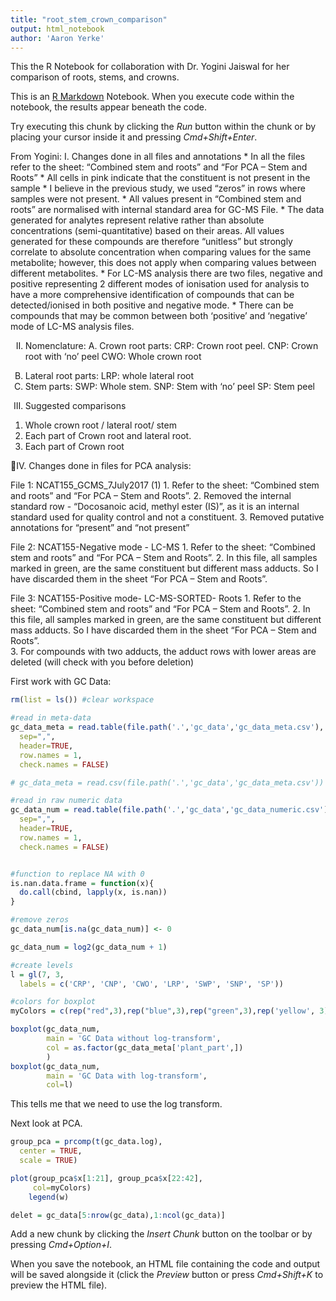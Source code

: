 ```yaml
---
title: "root_stem_crown_comparison"
output: html_notebook
author: 'Aaron Yerke'
---
```


This the R Notebook for collaboration with Dr. Yogini Jaiswal for her comparison of roots, stems, and crowns.

This is an [R Markdown](http://rmarkdown.rstudio.com) Notebook. When you execute code within the notebook, the results appear beneath the code. 

Try executing this chunk by clicking the *Run* button within the chunk or by placing your cursor inside it and pressing *Cmd+Shift+Enter*. 

From Yogini:
I. Changes done in all files and annotations
* In all the files refer to the sheet: “Combined stem and roots” and “For PCA – Stem and Roots”
* All cells in pink indicate that the constituent is not present in the sample
* I believe in the previous study, we used “zeros” in rows where samples were not present.
* All values present in “Combined stem and roots” are normalised with internal standard area for GC-MS File.
* The data generated for analytes represent relative rather than absolute concentrations (semi-quantitative) based on their areas. All values generated for these compounds are therefore “unitless” but strongly correlate to absolute concentration when comparing values for the same metabolite; however, this does not apply when comparing values between different metabolites.
* For LC-MS analysis there are two files, negative and positive representing 2 different modes of ionisation used for analysis to have a more comprehensive identification of compounds that can be detected/ionised in both positive and negative mode. 
* There can be compounds that may be common between both ‘positive’ and ‘negative’ mode of LC-MS analysis files. 

II. Nomenclature:
A. Crown root parts: 
CRP: Crown root peel. 
CNP: Crown root with ‘no’ peel
CWO: Whole crown root
B.  Lateral root parts: 
LRP: whole lateral root
C.  Stem parts: 
SWP: Whole stem. 
SNP: Stem with ‘no’ peel
SP: Stem peel

III.  Suggested comparisons 
1. Whole crown root / lateral root/ stem
2. Each part of Crown root and lateral root. 
3. Each part of Crown root

IV. Changes done in files for PCA analysis:

File 1: NCAT155_GCMS_7July2017 (1)
1. Refer to the sheet: “Combined stem and roots” and “For PCA – Stem and Roots”. 
2. Removed the internal standard row - “Docosanoic acid, methyl ester (IS)”, as it is an internal standard used for quality control and not a constituent. 
3. Removed putative annotations for “present” and “not present”

File 2: NCAT155-Negative mode - LC-MS
1. Refer to the sheet: “Combined stem and roots” and “For PCA – Stem and Roots”. 
2. In this file, all samples marked in green, are the same constituent but different mass adducts. 
    So I have discarded them in the sheet “For PCA – Stem and Roots”.  

File 3: NCAT155-Positive mode- LC-MS-SORTED- Roots
1. Refer to the sheet: “Combined stem and roots” and “For PCA – Stem and Roots”. 
2. In this file, all samples marked in green, are the same constituent but different mass adducts. 
    So I have discarded them in the sheet “For PCA – Stem and Roots”.  
3. For compounds with two adducts, the adduct rows with lower areas are deleted (will check with you before deletion)


First work with GC Data:
```r
rm(list = ls()) #clear workspace

#read in meta-data
gc_data_meta = read.table(file.path('.','gc_data','gc_data_meta.csv'), 
  sep=",", 
  header=TRUE, 
  row.names = 1, 
  check.names = FALSE)

# gc_data_meta = read.csv(file.path('.','gc_data','gc_data_meta.csv'))

#read in raw numeric data
gc_data_num = read.table(file.path('.','gc_data','gc_data_numeric.csv'), 
  sep=",", 
  header=TRUE, 
  row.names = 1, 
  check.names = FALSE)


#function to replace NA with 0
is.nan.data.frame = function(x){
  do.call(cbind, lapply(x, is.nan))
}

#remove zeros
gc_data_num[is.na(gc_data_num)] <- 0

gc_data_num = log2(gc_data_num + 1)

#create levels
l = gl(7, 3,
  labels = c('CRP', 'CNP', 'CWO', 'LRP', 'SWP', 'SNP', 'SP'))

#colors for boxplot
myColors = c(rep("red",3),rep("blue",3),rep("green",3),rep('yellow', 3), rep('lightblue',3), rep('violet',3), rep('grey', 3))

boxplot(gc_data_num, 
        main = 'GC Data without log-transform',
        col = as.factor(gc_data_meta['plant_part',])
        )
boxplot(gc_data_num,
        main = 'GC Data with log-transform',
        col=l)
```
This tells me that we need to use the log transform. 

Next look at PCA.
```r
group_pca = prcomp(t(gc_data.log), 
  center = TRUE,
  scale = TRUE)

plot(group_pca$x[1:21], group_pca$x[22:42],
     col=myColors)
    legend(w)
```


```r
delet = gc_data[5:nrow(gc_data),1:ncol(gc_data)]
```


Add a new chunk by clicking the *Insert Chunk* button on the toolbar or by pressing *Cmd+Option+I*.

When you save the notebook, an HTML file containing the code and output will be saved alongside it (click the *Preview* button or press *Cmd+Shift+K* to preview the HTML file).
